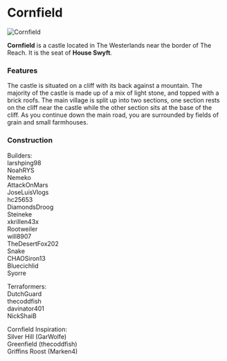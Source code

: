 

# Cornfield

<Image
  src="https://cdn.sanity.io/images/1as7cn02/production/170b9bcea7c3cdd429271e283beac49456ebf893-1920x1018.png?w=976&h=350&fit=crop&crop=center&auto=format"
  alt="Cornfield"
  width={976}
  height={350}
/>

<ProjectDetails
  floatRight
  region="Westerlands"
  house="House Swyft"
  type="Castle"
  status="Completed"
  warp="/warp cornfield"
  projectLead="BantyRooster"
  dateStarted="December 15, 2012"
  dateCompleted="December 15, 2012"
/>

**Cornfield** is a castle located in The Westerlands near the border of The Reach. It is the seat of **House Swyft**.

### Features

The castle is situated on a cliff with its back against a mountain. The majority of the castle is made up of a mix of light stone, and topped with a brick roofs. The main village is split up into two sections, one section rests on the cliff near the castle while the other section sits at the base of the cliff. As you continue down the main road, you are surrounded by fields of grain and small farmhouses.

### Construction

Builders:  
larshping98  
NoahRYS  
Nemeko  
AttackOnMars  
JoseLuisVlogs  
hc25653  
DiamondsDroog  
Steineke  
xkrillen43x  
Rootweiler  
will8907  
TheDesertFox202  
Snake  
CHAOSiron13  
Bluecichlid  
Syorre

Terraformers:  
DutchGuard  
thecoddfish  
davinator401  
NickShaiB

Cornfield Inspiration:  
Silver Hill (GarWolfe)  
Greenfield (thecoddfish)  
Griffins Roost (Marken4)
